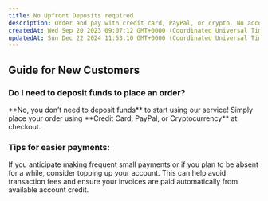 ```yaml
---
title: No Upfront Deposits required
description: Order and pay with credit card, PayPal, or crypto. No account deposit required! Learn how topping up can save on transaction fees and ensure uninterrupted service.
createdAt: Wed Sep 20 2023 09:07:12 GMT+0000 (Coordinated Universal Time)
updatedAt: Sun Dec 22 2024 11:53:10 GMT+0000 (Coordinated Universal Time)
---
```


## Guide for New Customers

### Do I need to deposit funds to place an order?

<Note>
  **No, you don’t need to deposit funds** to start using our service! Simply
  place your order using **Credit Card, PayPal, or Cryptocurrency** at checkout.
</Note>

### **Tips for easier payments:**

If you anticipate making frequent small payments or if you plan to be absent for a while, consider topping up your account. This can help avoid transaction fees and ensure your invoices are paid automatically from available account credit.
